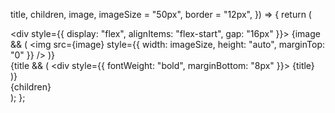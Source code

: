  title,
  children,
  image,
  imageSize = "50px",
  border = "12px",
}) => {
  return (
    <div className="custom-styled-info">
      <Info>
        <div style={{ display: "flex", alignItems: "flex-start", gap: "16px" }}>
          {image && (
            <img
              src={image}
              style={{ width: imageSize, height: "auto", marginTop: "0" }}
            />
          )}
          <div>
            {title && (
              <div style={{ fontWeight: "bold", marginBottom: "8px" }}>
                {title}
              </div>
            )}
            <div>{children}</div>
          </div>
        </div>
      </Info>
    </div>
  );
};

